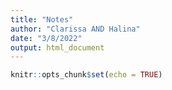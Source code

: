 ```yaml
---
title: "Notes"
author: "Clarissa AND Halina"
date: "3/8/2022"
output: html_document
---
```


```r
knitr::opts_chunk$set(echo = TRUE)
```

